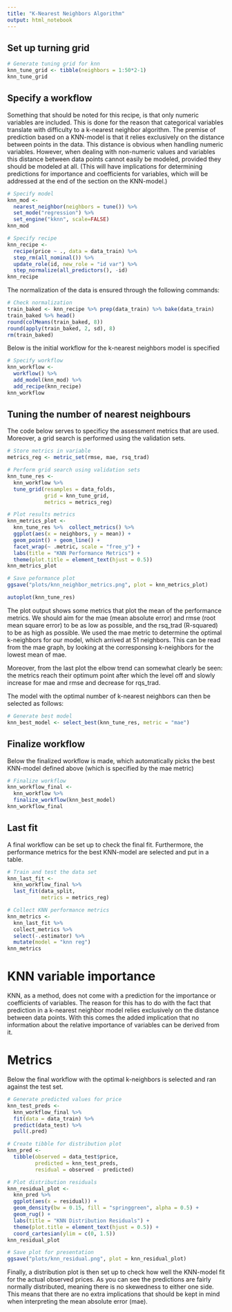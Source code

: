 ```yaml
---
title: "K-Nearest Neighbors Algorithm"
output: html_notebook
---
```


## Set up turning grid
```r
# Generate tuning grid for knn
knn_tune_grid <- tibble(neighbors = 1:50*2-1)
knn_tune_grid
```

## Specify a workflow 

Something that should be noted for this recipe, is that only numeric variables are included. This is done for the reason that categorical variables translate with difficulty to a k-nearest neighbor algorithm. The premise of prediction based on a KNN-model is that it relies exclusively on the distance between points in the data. This distance is obvious when handling numeric variables. However, when dealing with non-numeric values and variables this distance between data points cannot easily be modeled, provided they should be modeled at all. (This will have implications for determining predictions for importance and coefficients for variables, which will be addressed at the end of the section on the KNN-model.)
```r
# Specify model 
knn_mod <- 
  nearest_neighbor(neighbors = tune()) %>% 
  set_mode("regression") %>% 
  set_engine("kknn", scale=FALSE)
knn_mod

# Specify recipe
knn_recipe <- 
  recipe(price ~ ., data = data_train) %>% 
  step_rm(all_nominal()) %>%
  update_role(id, new_role = "id var") %>% 
  step_normalize(all_predictors(), -id)
knn_recipe
```

The normalization of the data is ensured through the following commands:
```r
# Check normalization 
train_baked <- knn_recipe %>% prep(data_train) %>% bake(data_train)
train_baked %>% head()
round(colMeans(train_baked, 8))
round(apply(train_baked, 2, sd), 8)
rm(train_baked)
```

Below is the initial workflow for the k-nearest neighbors model is specified
```r
# Specify workflow
knn_workflow <- 
  workflow() %>% 
  add_model(knn_mod) %>% 
  add_recipe(knn_recipe)
knn_workflow
```

## Tuning the number of nearest neighbours

The code below serves to specificy the assessment metrics that are used. Moreover, a grid search is performed using the validation sets. 
```r
# Store metrics in variable
metrics_reg <- metric_set(rmse, mae, rsq_trad)

# Perform grid search using validation sets
knn_tune_res <- 
  knn_workflow %>% 
  tune_grid(resamples = data_folds,
            grid = knn_tune_grid, 
            metrics = metrics_reg) 

# Plot results metrics
knn_metrics_plot <- 
  knn_tune_res %>%  collect_metrics() %>% 
  ggplot(aes(x = neighbors, y = mean)) +
  geom_point() + geom_line() +
  facet_wrap(~ .metric, scale = "free_y") +
  labs(title = "KNN Performance Metrics") +
  theme(plot.title = element_text(hjust = 0.5)) 
knn_metrics_plot

# Save peformance plot
ggsave("plots/knn_neighbor_metrics.png", plot = knn_metrics_plot)

autoplot(knn_tune_res)
```
The plot output shows some metrics that plot the mean of the performance metrics. We should aim for the mae (mean absolute error) and rmse (root mean square error) to be as low as possible, and the rsq_trad (R-squared) to be as high as possible. We used the mae metric to determine the optimal k-neighbors for our model, which arrived at 51 neighbors. This can be read from the mae graph, by looking at the corresponsing k-neighbors for the lowest mean of mae. 

Moreover, from the last plot the elbow trend can somewhat clearly be seen: the metrics reach their optimum point after which the level off and slowly increase for mae and rmse and decrease for rqs_trad.

The model with the optimal number of k-nearest neighbors can then be selected as follows:
```r
# Generate best model
knn_best_model <- select_best(knn_tune_res, metric = "mae")
```

## Finalize workflow

Below the finalized workflow is made, which automatically picks the best KNN-model defined above (which is specified by the mae metric)
```r
# Finalize workflow
knn_workflow_final <- 
  knn_workflow %>% 
  finalize_workflow(knn_best_model)
knn_workflow_final
```

## Last fit 

A final workflow can be set up to check the final fit. Furthermore, the performance metrics for the best KNN-model are selected and put in a table.
```r
# Train and test the data set
knn_last_fit <- 
  knn_workflow_final %>% 
  last_fit(data_split, 
           metrics = metrics_reg)

# Collect KNN performance metrics
knn_metrics <- 
  knn_last_fit %>% 
  collect_metrics %>% 
  select(-.estimator) %>% 
  mutate(model = "knn reg")
knn_metrics
```

# KNN variable importance 
KNN, as a method, does not come with a prediction for the importance or coefficients of variables. The reason for this has to do with the fact that prediction in a k-nearest neighbor model relies exclusively on the distance between data points. With this comes the added implication that no information about the relative importance of variables can be derived from it.

# Metrics

Below the final workflow with the optimal k-neighbors is selected and ran against the test set.
```r
# Generate predicted values for price
knn_test_preds <- 
  knn_workflow_final %>% 
  fit(data = data_train) %>%
  predict(data_test) %>% 
  pull(.pred)

# Create tibble for distribution plot
knn_pred <- 
  tibble(observed = data_test$price, 
         predicted = knn_test_preds, 
         residual = observed - predicted)

# Plot distribution residuals
knn_residual_plot <- 
  knn_pred %>% 
  ggplot(aes(x = residual)) +
  geom_density(bw = 0.15, fill = "springgreen", alpha = 0.5) +
  geom_rug() +
  labs(title = "KNN Distribution Residuals") +
  theme(plot.title = element_text(hjust = 0.5)) +
  coord_cartesian(ylim = c(0, 1.5))
knn_residual_plot

# Save plot for presentation
ggsave("plots/knn_residual.png", plot = knn_residual_plot)
```
Finally, a distribution plot is then set up to check how well the KNN-model fit for the actual observed prices. As you can see the predictions are fairly normally distributed, meaning there is no skewedness to either one side. This means that there are no extra implications that should be kept in mind when interpreting the mean absolute error (mae).














